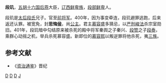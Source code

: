 '''段玑'''{{BD|？||401年||}}，[[五胡十六国|五胡十六国]][[后燕|后燕]]大臣，[[辽西|辽西]][[鲜卑族|鲜卑族]]，[[段部鲜卑|段部鲜卑]]人。

段玑是[[太后|太后]][[惠德皇后|段氏]]兄子。官至[[前将军|前将军]]。400年，因为事变牵连，段玑避罪逃跑，后来返还认罪。被宽免，封'''思悔[[侯|侯]]'''，尚[[公主|公主]]。君主[[慕容盛|慕容盛]]多猜忌，以[[严刑峻法|严刑峻法]]杀宗室勋旧。401年，段玑暗中勾结原来被杀死的殿中将军秦舆之子秦兴、[[段赞|段赞]]之子[[段泰|段泰]]，乘群心动摇之机，举兵杀死慕容盛。新即位的[[慕容熙|慕容熙]]以叛逆罪将他杀死，夷[[三族|三族]]。
==参考文献==
*《[[资治通鉴|资治通鉴]]》晋纪
[[Category:五胡十六国军事人物|D]]
[[Category:后燕官员|D]]
[[Category:鲜卑人|D]]
[[Category:段姓|J]]